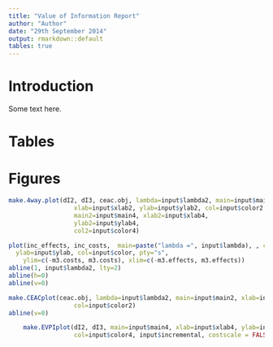 ```yaml
---
title: "Value of Information Report"
author: "Author"
date: "29th September 2014"
output: rmarkdown::default
tables: true
---
```

# Introduction

Some text here.

# Tables
\begin{footnotesize}

```r
library(xtable)
options(xtable.comment = FALSE)
options(xtable.booktabs = TRUE)
EVPI <- cbind(pEVPI)
colnames(EVPI) <- "Partial\ EVPI"
if(input$format == "PDF") {
xtable(EVPI, caption = paste("Partial EVPI values at lambda =", input$lambda))
} else {print(EVPI)}
```

\end{footnotesize}


# Figures


```r
make.4way.plot(dI2, dI3, ceac.obj, lambda=input$lambda2, main=input$main1, 
                  xlab=input$xlab2, ylab=input$ylab2, col=input$color2, 
                  main2=input$main4, xlab2=input$xlab4, 
                  ylab2=input$ylab4,
                  col2=input$color4)
```



```r
plot(inc_effects, inc_costs,  main=paste("lambda =", input$lambda), , cex.main=0.8, xlab=input$xlab, 
  ylab=input$ylab, col=input$color, pty="s",
	ylim=c(-m3.costs, m3.costs), xlim=c(-m3.effects, m3.effects))
abline(1, input$lambda2, lty=2)
abline(h=0)
abline(v=0)
```


```r
make.CEACplot(ceac.obj, lambda=input$lambda2, main=input$main2, xlab=input$xlab2, ylab=input$ylab2,
                  col=input$color2)
abline(v=0)
```

```r
    make.EVPIplot(dI2, dI3, main=input$main4, xlab=input$xlab4, ylab=input$ylab4,
                  col=input$color4, input$incremental, costscale = FALSE)
```
